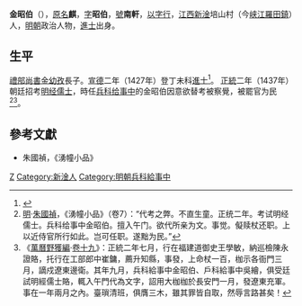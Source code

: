 '''金昭伯'''（{{bd|？||？||catIdx=J金}}），[[原名|原名]]'''麒'''，[[表字|字]]'''昭伯'''，[[號|號]]'''南軒'''，[[以字行|以字行]]，[[江西|江西]][[新淦|新淦]]培山村（今[[峡江|峡江]][[羅田鎮_(峽江縣)|羅田鎮]]）人，[[明朝|明朝]]政治人物，[[進士|進士]]出身。

== 生平 ==
[[禮部尚書|禮部尚書]][[金幼孜|金幼孜]]長子。[[宣德|宣德]]二年（1427年）登丁未科[[進士|進士]]<ref>{{Cite web |url=http://blog.sina.com.cn/s/blog_e9d1a3120102wpdw.html |title=兵科给事中金昭伯_群玉云涧_新浪博客 |accessdate=2018-08-02 |archive-date=2018-08-02 |archive-url=https://web.archive.org/web/20180802071409/http://blog.sina.com.cn/s/blog_e9d1a3120102wpdw.html |dead-url=no }}</ref>。
[[正统_(年号)|正統]]二年（1437年）朝廷招考[[明经|明经]][[儒士|儒士]]，時任[[兵科|兵科]][[给事中|给事中]]的金昭伯因意欲替考被察覺，被罷官为民<ref>[[明|明]]·[[朱國禎|朱國禎]]，《湧幢小品》（卷7）：“代考之弊。不直生童。正统二年。考试明经儒士。兵科给事中金昭伯。擅入午门。欲代所亲为文。事觉。儗赎杖还职。上以近侍官所行如此。岂可任职。遂黜为民。”</ref><ref>《[[萬曆野獲編|萬曆野獲編]]·[[s:萬曆野獲編/卷19#科道被三木|卷十九]]》：正統二年七月，行在福建道御史王學敏，納巡檢陳永證賂，托行在工部郎中崔鏞，薦升知縣，事發，上命杖一百，枷示各衙門三月，謫戍遼東邊衛。其年九月，兵科給事中金昭伯、戶科給事中吳繪，俱受廷試明經儒士賂，輒入午門代為文字，詔用大枷枷於長安門一月，發遼東充軍。事在一年兩月之內。臺瑣清班，俱膺三木，雖其罪皆自取，然辱言路甚矣！</ref>。

== 參考文獻 ==
{{reflist}}
*朱國禎，《湧幢小品》

{{宣德二年丁未科殿試金榜}}

{{Authority control}}
{{DEFAULTSORT:Jin金}}
[[Category:金姓|Z]]
[[Category:新淦人|Category:新淦人]]
[[Category:明朝兵科給事中|Category:明朝兵科給事中]]

{{明朝人物小作品}}